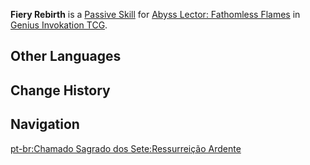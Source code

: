 {{Genius Invokation TCG Skill Infobox
|image      = Fiery Rebirth Character Card Skill.png
|type       = Passive Skill
|character  = Abyss Lector: Fathomless Flames
|element    = Pyro
|matching   = 
|unaligned  = 
|effect     = (Passive) When the battle begins, this character gains '''Fiery Rebirth'''.<br><br>'''Fiery Rebirth'''<br>'''When the character to which this is attached would be defeated:''' Remove this effect, ensure the character will not be defeated, and heal them to 4 HP. After this effect is triggered, this character deals +1 {{color|Pyro DMG}}.
|order      = 4
}}
'''Fiery Rebirth''' is a [[Character Card Passive Skill|Passive Skill]] for [[Abyss Lector: Fathomless Flames (Character Card)|Abyss Lector: Fathomless Flames]] in [[Genius Invokation TCG]].

==Other Languages==
{{Other Languages
|en      = Fiery Rebirth
|zhs     = 火之新生
|zhs_rm  = Huǒ zhī Xīnshēng
|zht     = 火之新生
|zht_rm  = Huǒ zhī Xīnshēng
|zh_tl   = Fiery Rebirth
|ja      = 炎の新生
|ja_rm   = Honoo no Shinsei
|ja_tl   = Fiery Rebirth
|ko      = 다시 태어난 불꽃
|ko_tl   = Reborn Flame
|es      = Resurrección ardiente
|es_tl   = Burning Resurrection
|fr      = Renaissance ardente
|fr_tl   = Fiery Rebirth
|ru      = Огненное перерождение
|ru_tl   = Fiery Rebirth
|th      = Fiery Rebirth
|vi      = Ngọn Lửa Tái Sinh
|vi_tl   = 
|de      = Neugeburt des Feuers
|de_tl   = Rebirth of Fire
|id      = Fiery Rebirth
|pt      = Ressurreição Ardente
|pt_tl   = 
|tr      = Ateşle Yeniden Doğan
|tr_tl   = 
|it      = Rinascita fiammeggiante
|it_tl   = 
}}

==Change History==
{{Change History|3.7}}

==Navigation==
{{Genius Invokation TCG Skill Navbox|Abyss Lector: Fathomless Flames}}
[[pt-br:Chamado Sagrado dos Sete:Ressurreição Ardente]]